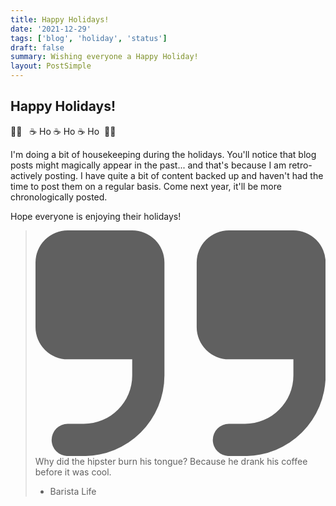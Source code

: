 ```yaml
---
title: Happy Holidays!
date: '2021-12-29'
tags: ['blog', 'holiday', 'status']
draft: false
summary: Wishing everyone a Happy Holiday!
layout: PostSimple
---
```


## Happy Holidays!

🎄🎁 &nbsp; ☕ Ho ☕ Ho ☕ Ho &nbsp;🎁🎄

I'm doing a bit of housekeeping during the holidays. You'll notice that blog posts might magically appear in the past... and that's because I am retro-actively posting. I have quite a bit of content backed up and haven't had the time to post them on a regular basis. Come next year, it'll be more chronologically posted.

Hope everyone is enjoying their holidays!

<blockquote class="text-xl italic font-semibold text-marsala">
  <svg class="w-8 h-8 text-marsala mb-4" aria-hidden="true" xmlns="http://www.w3.org/2000/svg" fill="currentColor" viewBox="0 0 18 14">
    <path d="M6 0H2a2 2 0 0 0-2 2v4a2 2 0 0 0 2 2h4v1a3 3 0 0 1-3 3H2a1 1 0 0 0 0 2h1a5.006 5.006 0 0 0 5-5V2a2 2 0 0 0-2-2Zm10 0h-4a2 2 0 0 0-2 2v4a2 2 0 0 0 2 2h4v1a3 3 0 0 1-3 3h-1a1 1 0 0 0 0 2h1a5.006 5.006 0 0 0 5-5V2a2 2 0 0 0-2-2Z"/>
  </svg>
  Why did the hipster burn his tongue?
  Because he drank his coffee before it was cool.

- Barista Life
  </blockquote>
